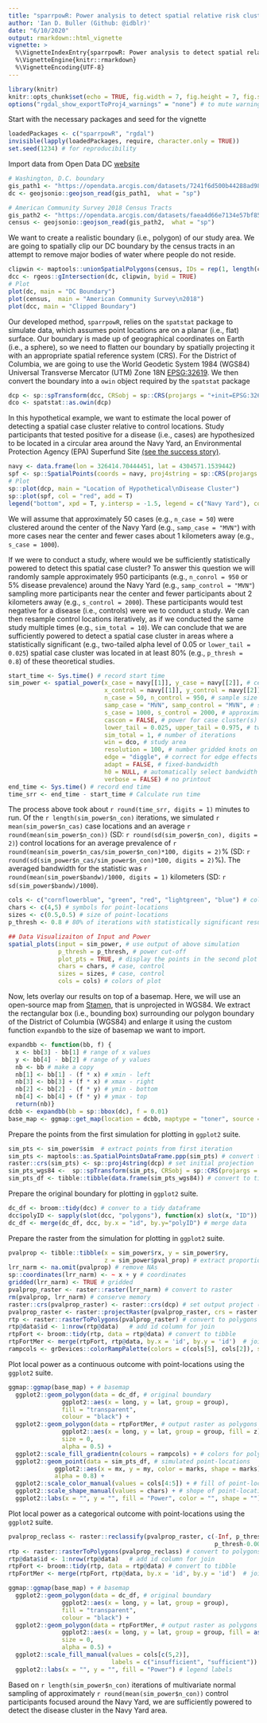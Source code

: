 ```yaml
---
title: "sparrpowR: Power analysis to detect spatial relative risk clusters"
author: 'Ian D. Buller (Github: @idblr)'
date: "6/10/2020"
output: rmarkdown::html_vignette
vignette: >
  %\VignetteIndexEntry{sparrpowR: Power analysis to detect spatial relative risk clusters}
  %\VignetteEngine{knitr::rmarkdown}
  %\VignetteEncoding{UTF-8}
---
```


```r
library(knitr)
knitr::opts_chunk$set(echo = TRUE, fig.width = 7, fig.height = 7, fig.show = "hold")
options("rgdal_show_exportToProj4_warnings" = "none") # to mute warnings of possible GDAL/OSR exportToProj4() degradation
```

Start with the necessary packages and seed for the vignette
```r
loadedPackages <- c("sparrpowR", "rgdal")
invisible(lapply(loadedPackages, require, character.only = TRUE))
set.seed(1234) # for reproducibility
```

Import data from Open Data DC [website](https://opendata.dc.gov/datasets/washington-dc-boundary)
```r
# Washington, D.C. boundary
gis_path1 <- "https://opendata.arcgis.com/datasets/7241f6d500b44288ad983f0942b39663_10.geojson"
dc <- geojsonio::geojson_read(gis_path1,  what = "sp")

# American Community Survey 2018 Census Tracts
gis_path2 <- "https://opendata.arcgis.com/datasets/faea4d66e7134e57bf8566197f25b3a8_0.geojson"
census <- geojsonio::geojson_read(gis_path2,  what = "sp")
```

We want to create a realistic boundary (i.e., polygon) of our study area. We are going to spatially clip our DC boundary by the census tracts in an attempt to remove major bodies of water where people do not reside.
```r
clipwin <- maptools::unionSpatialPolygons(census, IDs = rep(1, length(census)))
dcc <- rgeos::gIntersection(dc, clipwin, byid = TRUE)
# Plot
plot(dc, main = "DC Boundary")
plot(census,  main = "American Community Survey\n2018")
plot(dcc, main = "Clipped Boundary")
```

Our developed method, `sparrpowR`, relies on the `spatstat` package to simulate data, which assumes point locations are on a planar (i.e., flat) surface. Our boundary is made up of geographical coordinates on Earth (i.e., a sphere), so we need to flatten our boundary by spatially projecting it with an appropriate spatial reference system (CRS). For the District of Columbia, we are going to use the World Geodetic System 1984 (WGS84) Universal Transverse Mercator (UTM) Zone 18N [EPSG:32619](https://epsg.io/32618). We then convert the boundary into a `owin` object required by the `spatstat` package
```r
dcp <- sp::spTransform(dcc, CRSobj = sp::CRS(projargs = "+init=EPSG:32618"))
dco <- spatstat::as.owin(dcp)
```

In this hypothetical example, we want to estimate the local power of detecting a spatial case cluster relative to control locations. Study participants that tested positive for a disease (i.e., cases) are hypothesized to be located in a circular area around the Navy Yard, an Environmental Protection Agency (EPA) Superfund Site [(see the success story)](https://cumulis.epa.gov/supercpad/cursites/csitinfo.cfm?id=0300031).
```r
navy <- data.frame(lon = 326414.70444451, lat = 4304571.1539442)
spf <- sp::SpatialPoints(coords = navy, proj4string = sp::CRS(projargs = "+init=EPSG:32618"))
# Plot
sp::plot(dcp, main = "Location of Hypothetical\nDisease Cluster")
sp::plot(spf, col = "red", add = T)
legend("bottom", xpd = T, y.intersp = -1.5, legend = c("Navy Yard"), col = "red", pch = 3, bty = "n")
```

We will assume that approximately 50 cases (e.g., `n_case = 50`) were clustered around the center of the Navy Yard (e.g., `samp_case = "MVN"`) with more cases near the center and fewer cases about 1 kilometers away (e.g., `s_case = 1000`).

If we were to conduct a study, where would we be sufficiently statistically powered to detect this spatial case cluster? To answer this question we will randomly sample approximately 950 participants (e.g., `n_conrol = 950` or 5% disease prevalence) around the Navy Yard (e.g., `samp_control = "MVN"`) sampling more participants near the center and fewer participants about 2 kilometers away (e.g., `s_control = 2000`). These participants would test negative for a disease (i.e., controls) were we to conduct a study. We can then resample control locations iteratively, as if we conducted the same study multiple times (e.g., `sim_total = 10`). We can conclude that we are sufficiently powered to detect a spatial case cluster in areas where a statistically significant (e.g., two-tailed alpha level of 0.05 or `lower_tail = 0.025`) spatial case cluster was located in at least 80% (e.g., `p_thresh = 0.8`) of these theoretical studies. 

```r
start_time <- Sys.time() # record start time
sim_power <- spatial_power(x_case = navy[[1]], y_case = navy[[2]], # center of cluster
                           x_control = navy[[1]], y_control = navy[[2]], # center of cluster
                           n_case = 50, n_control = 950, # sample size of case/control
                           samp_case = "MVN", samp_control = "MVN", # samplers
                           s_case = 1000, s_control = 2000, # approximate size of clusters
                           cascon = FALSE, # power for case cluster(s) only
                           lower_tail = 0.025, upper_tail = 0.975, # two-tailed alpha
                           sim_total = 1, # number of iterations
                           win = dco, # study area
                           resolution = 100, # number gridded knots on x-axis
                           edge = "diggle", # correct for edge effects
                           adapt = FALSE, # fixed-bandwidth
                           h0 = NULL, # automatically select bandwidth for each iteration
                           verbose = FALSE) # no printout
end_time <- Sys.time() # record end time
time_srr <- end_time - start_time # Calculate run time
```

The process above took about `r round(time_srr, digits = 1)` minutes to run. Of the `r length(sim_power$n_con)` iterations, we simulated `r mean(sim_power$n_cas)` case locations and an average `r round(mean(sim_power$n_con))` (SD: `r round(sd(sim_power$n_con), digits = 2)`) control locations for an average prevalence of `r round(mean(sim_power$n_cas/sim_power$n_con)*100, digits = 2)`% (SD: `r round(sd(sim_power$n_cas/sim_power$n_con)*100, digits = 2)`%). The averaged bandwidth for the statistic was `r round(mean(sim_power$bandw)/1000, digits = 1)` kilometers (SD: `r sd(sim_power$bandw)/1000`).

```r
cols <- c("cornflowerblue", "green", "red", "lightgreen", "blue") # colors for plots
chars <- c(4,5) # symbols for point-locations
sizes <- c(0.5,0.5) # size of point-locations
p_thresh <- 0.8 # 80% of iterations with statistically significant results

## Data Visualizaiton of Input and Power
spatial_plots(input = sim_power, # use output of above simulation
              p_thresh = p_thresh, # power cut-off
              plot_pts = TRUE, # display the points in the second plot
              chars = chars, # case, control
              sizes = sizes, # case, control
              cols = cols) # colors of plot
```

Now, lets overlay our results on top of a basemap. Here, we will use an open-source map from [Stamen](http://maps.stamen.com/#terrain/12/37.7706/-122.3782), that is unprojected in WGS84. We extract the rectangular box (i.e., bounding box) surrounding our polygon boundary of the District of Columbia (WGS84) and enlarge it using the custom function `expandbb` to the size of basemap we want to import. 
```r
expandbb <- function(bb, f) {
  x <- bb[3] - bb[1] # range of x values
  y <- bb[4] - bb[2] # range of y values
  nb <- bb # make a copy
  nb[1] <- bb[1] - (f * x) # xmin - left
  nb[3] <- bb[3] + (f * x) # xmax - right
  nb[2] <- bb[2] - (f * y) # ymin - bottom
  nb[4] <- bb[4] + (f * y) # ymax - top
  return(nb)}
dcbb <- expandbb(bb = sp::bbox(dc), f = 0.01)
base_map <- ggmap::get_map(location = dcbb, maptype = "toner", source = "stamen")
```

Prepare the points from the first simulation for plotting in `ggplot2` suite.
```r
sim_pts <- sim_power$sim  # extract points from first iteration
sim_pts <- maptools::as.SpatialPointsDataFrame.ppp(sim_pts) # convert to spatial data frame
raster::crs(sim_pts) <- sp::proj4string(dcp) # set initial projection
sim_pts_wgs84 <-  sp::spTransform(sim_pts, CRSobj = sp::CRS(projargs = "+init=epsg:4326")) # project to basemap
sim_pts_df <- tibble::tibble(data.frame(sim_pts_wgs84)) # convert to tidy data frame
```

Prepare the original boundary for plotting in `ggplot2` suite.
```r
dc_df <- broom::tidy(dcc) # conver to a tidy dataframe
dcc$polyID <- sapply(slot(dcc, "polygons"), function(x) slot(x, "ID")) # preserve polygon id for merge
dc_df <- merge(dc_df, dcc, by.x = "id", by.y="polyID") # merge data
```

Prepare the raster from the simulation for plotting in `ggplot2` suite.
```r
pvalprop <- tibble::tibble(x = sim_power$rx, y = sim_power$ry,
                           z = sim_power$pval_prop) # extract proportion significant
lrr_narm <- na.omit(pvalprop) # remove NAs
sp::coordinates(lrr_narm) <- ~ x + y # coordinates
gridded(lrr_narm) <- TRUE # gridded
pvalprop_raster <- raster::raster(lrr_narm) # convert to raster
rm(pvalprop, lrr_narm) # conserve memory
raster::crs(pvalprop_raster) <- raster::crs(dcp) # set output project (UTM 18N)
pvalprop_raster <- raster::projectRaster(pvalprop_raster, crs = raster::crs(dc)) # unproject (WGS84)
rtp <- raster::rasterToPolygons(pvalprop_raster) # convert to polygons
rtp@data$id <- 1:nrow(rtp@data)   # add id column for join
rtpFort <- broom::tidy(rtp, data = rtp@data) # convert to tibble
rtpFortMer <- merge(rtpFort, rtp@data, by.x = 'id', by.y = 'id')  # join data
rampcols <- grDevices::colorRampPalette(colors = c(cols[5], cols[2]), space="Lab")(length(raster::values(pvalprop_raster))) # set colorramp
```

Plot local power as a continuous outcome with point-locations using the `ggplot2` suite.
```r
ggmap::ggmap(base_map) + # basemap
  ggplot2::geom_polygon(data = dc_df, # original boundary
               ggplot2::aes(x = long, y = lat, group = group),
               fill = "transparent",
               colour = "black") +
  ggplot2::geom_polygon(data = rtpFortMer, # output raster as polygons
               ggplot2::aes(x = long, y = lat, group = group, fill = z), 
               size = 0, 
               alpha = 0.5) +
  ggplot2::scale_fill_gradientn(colours = rampcols) + # colors for polygons
  ggplot2::geom_point(data = sim_pts_df, # simulated point-locations
             ggplot2::aes(x = mx, y = my, color = marks, shape = marks),
             alpha = 0.8) + 
  ggplot2::scale_color_manual(values = cols[4:5]) + # fill of point-locations
  ggplot2::scale_shape_manual(values = chars) + # shope of point-locations
  ggplot2::labs(x = "", y = "", fill = "Power", color = "", shape = "") # legend labels
```

Plot local power as a categorical outcome with point-locations using the `ggplot2` suite.
```r
pvalprop_reclass <- raster::reclassify(pvalprop_raster, c(-Inf, p_thresh-0.0000001, 1,
                                                          p_thresh-0.0000001, Inf, 2))
rtp <- raster::rasterToPolygons(pvalprop_reclass) # convert to polygons
rtp@data$id <- 1:nrow(rtp@data)   # add id column for join
rtpFort <- broom::tidy(rtp, data = rtp@data) # convert to tibble
rtpFortMer <- merge(rtpFort, rtp@data, by.x = 'id', by.y = 'id')  # join data

ggmap::ggmap(base_map) + # basemap 
  ggplot2::geom_polygon(data = dc_df, # original boundary
               ggplot2::aes(x = long, y = lat, group = group),
               fill = "transparent",
               colour = "black") +
  ggplot2::geom_polygon(data = rtpFortMer, # output raster as polygons
               ggplot2::aes(x = long, y = lat, group = group, fill = as.factor(z)), 
               size = 0, 
               alpha = 0.5) +
  ggplot2::scale_fill_manual(values = cols[c(5,2)],
                             labels = c("insufficient", "sufficient")) + # colors for polygons
  ggplot2::labs(x = "", y = "", fill = "Power") # legend labels
```

Based on `r length(sim_power$n_con)` iterations of multivariate normal sampling of approximately `r round(mean(sim_power$n_con))` control participants focused around the Navy Yard, we are sufficiently powered to detect the disease cluster in the Navy Yard area. 
